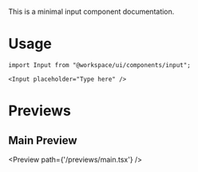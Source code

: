 This is a minimal input component documentation.

# Usage

```tsx
import Input from "@workspace/ui/components/input";
```

```tsx
<Input placeholder="Type here" />
```

# Previews

## Main Preview

<Preview path={'/previews/main.tsx'} />